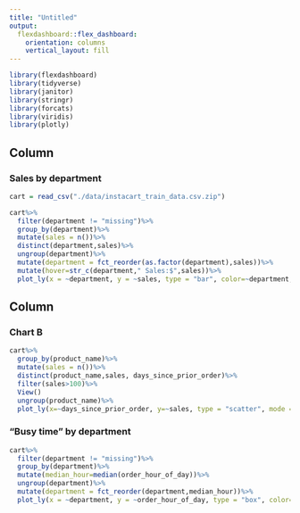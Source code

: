 ```yaml
---
title: "Untitled"
output: 
  flexdashboard::flex_dashboard:
    orientation: columns
    vertical_layout: fill
---
```


```r
library(flexdashboard)
library(tidyverse)
library(janitor)
library(stringr)
library(forcats)
library(viridis)
library(plotly)
```

Column {data-width=650}
-----------------------------------------------------------------------

### Sales by department

```r
cart = read_csv("./data/instacart_train_data.csv.zip")

```

```r
cart%>%
  filter(department != "missing")%>%
  group_by(department)%>%
  mutate(sales = n())%>%
  distinct(department,sales)%>%
  ungroup(department)%>%
  mutate(department = fct_reorder(as.factor(department),sales))%>%
  mutate(hover=str_c(department," Sales:$",sales))%>%
  plot_ly(x = ~department, y = ~sales, type = "bar", color=~department, text=~hover, alpha = 0.5)
```


Column {data-width=350}
-----------------------------------------------------------------------

### Chart B

```r
cart%>%
  group_by(product_name)%>%
  mutate(sales = n())%>%
  distinct(product_name,sales, days_since_prior_order)%>%
  filter(sales>100)%>%
  View()
  ungroup(product_name)%>%
  plot_ly(x=~days_since_prior_order, y=~sales, type = "scatter", mode = "line")
```

### "Busy time" by department

```r
cart%>%
  filter(department != "missing")%>%
  group_by(department)%>%
  mutate(median_hour=median(order_hour_of_day))%>%
  ungroup(department)%>%
  mutate(department = fct_reorder(department,median_hour))%>%
  plot_ly(x = ~department, y = ~order_hour_of_day, type = "box", color=~department, alpha = 0.5)
```

